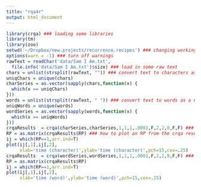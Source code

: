 ```yaml
---
title: "rqa4r"
output: html_document
---
```


```r
library(crqa) ### loading some libraries
library(tm)
library(zoo)
setwd('~/Dropbox/new.projects/recurrence.recipes') ### changing working folder
options(warn = -1) ### turn off warnings
rawText = readChar('data/Sam I Am.txt',
  file.info('data/Sam I Am.txt')$size) ### load in some raw text
chars = unlist(strsplit(rawText, "")) ### convert text to characters as a numeric vector
uniqChars = unique(chars)
charSeries = as.vector(sapply(chars,function(x) {
  which(x == uniqChars)
}))
words = unlist(strsplit(rawText, " ")) ### convert text to words as a numeric vector
uniqWords = unique(words) 
wordSeries = as.vector(sapply(words,function(x) {
  which(x == uniqWords)
}))
crqaResults  = crqa(charSeries,charSeries,1,1,1,.0001,F,2,2,0,F,F) ### basic categorical RQA (characters)
RP = as.matrix(crqaResults$RP) ### how to plot an RP from the crqa results
ij = which(RP==1,arr.ind=T) 
plot(ij[,1],ij[,2],
     xlab='time (character)',ylab='time (character)',pch=15,cex=.25)
crqaResults  = crqa(wordSeries,wordSeries,1,1,1,.0001,F,2,2,0,F,F) ### basic categorical RQA (words)
RP = as.matrix(crqaResults$RP) 
ij = which(RP==1,arr.ind=T) 
plot(ij[,1],ij[,2],
     xlab='time (word)',ylab='time (word)',pch=15,cex=.25)

```





